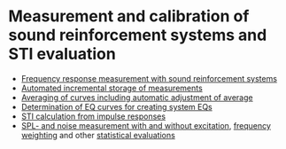 # Measurement and calibration of sound reinforcement systems and STI evaluation
- [Frequency response measurement with sound reinforcement systems](/en/help/adda/frequency-response.mdx)
- [Automated incremental storage of measurements](/en/help/adda/processing.mdx)
- [Averaging of curves including automatic adjustment of average](/en/help/edit/channel-work/average-magnitude.mdx)
- [Determination of EQ curves for creating system EQs](/en/help/edit/filter.mdx)
- [STI calculation from impulse responses](/en/help/info/sti-impuse-response-und-stipa.mdx)
- [SPL- and noise measurement with and without excitation](/en/help/adda/ad-da.mdx), [frequency weighting](/en/help/edit/a-weighting.mdx) and other [statistical evaluations](/en/help/info/statistics.mdx)
